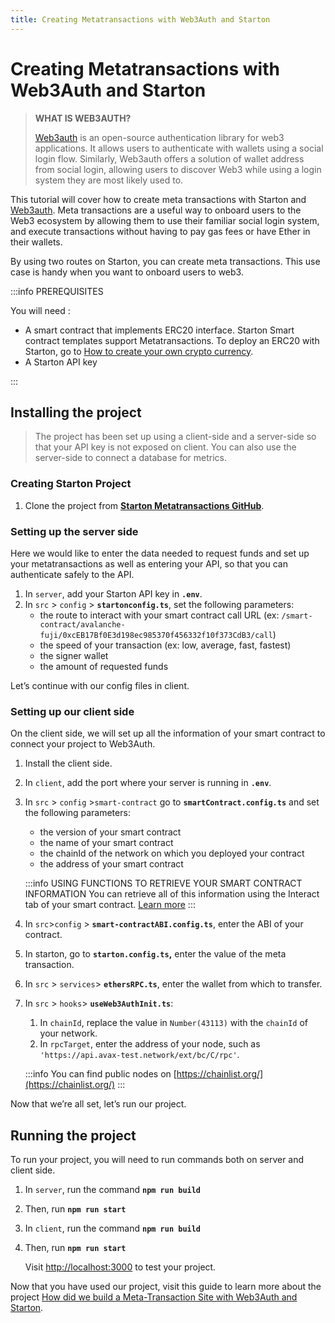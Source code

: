 ```yaml
---
title: Creating Metatransactions with Web3Auth and Starton
---
```


# Creating Metatransactions with Web3Auth and Starton

> **WHAT IS WEB3AUTH?**
>
> [Web3auth](https://web3auth.io/) is an open-source authentication library for web3 applications. It allows users to authenticate with wallets using a social login flow. Similarly, Web3auth offers a solution of wallet address from social login, allowing users to discover Web3 while using a login system they are most likely used to.

This tutorial will cover how to create meta transactions with Starton and [Web3auth](https://web3auth.io/). Meta transactions are a useful way to onboard users to the Web3 ecosystem by allowing them to use their familiar social login system, and execute transactions without having to pay gas fees or have Ether in their wallets.

By using two routes on Starton, you can create meta transactions. This use case is handy when you want to onboard users to web3.

:::info PREREQUISITES

You will need :

-   A smart contract that implements ERC20 interface.
    Starton Smart contract templates support Metatransactions. To deploy an ERC20 with Starton, go to [How to create your own crypto currency](/docs/tutorials/creating-token-ERC20-mintable).
-   A Starton API key

:::

## Installing the project

> The project has been set up using a client-side and a server-side so that your API key is not exposed on client. You can also use the server-side to connect a database for metrics.

### **Creating Starton Project**

1. Clone the project from **[Starton Metatransactions GitHub](https://github.com/starton-io/starton-web3auth-tuto)**.

### Setting up the server side

Here we would like to enter the data needed to request funds and set up your metatransactions as well as entering your API, so that you can authenticate safely to the API.

1. In `server`, add your Starton API key in **`.env`**.
2. In `src` > `config` > **`startonconfig.ts`**, set the following parameters:
    - the route to interact with your smart contract call URL (ex: `/smart-contract/avalanche-fuji/0xcEB17Bf0E3d198ec985370f456332f10f373CdB3/call`)
    - the speed of your transaction (ex: low, average, fast, fastest)
    - the signer wallet
    - the amount of requested funds

Let’s continue with our config files in client.

### Setting up our client side

On the client side, we will set up all the information of your smart contract to connect your project to Web3Auth.

1. Install the client side.
2. In `client`, add the port where your server is running in **`.env`**.
3. In `src` > `config` >`smart-contract` go to **`smartContract.config.ts`** and set the following parameters:

    - the version of your smart contract
    - the name of your smart contract
    - the chainId of the network on which you deployed your contract
    - the address of your smart contract

    :::info USING FUNCTIONS TO RETRIEVE YOUR SMART CONTRACT INFORMATION
    You can retrieve all of this information using the Interact tab of your smart contract. [Learn more](/docs/smart-contract/interacting-with-a-smart-contract)
    :::

4. In `src`>`config` > **`smart-contractABI.config.ts`**, enter the ABI of your contract.
5. In starton, go to **`starton.config.ts`,** enter the value of the meta transaction.
6. In `src` > `services`> **`ethersRPC.ts`**, enter the wallet from which to transfer.
7. In `src` > `hooks`> **`useWeb3AuthInit.ts`**:

    1. In `chainId`, replace the value in `Number(43113)` with the `chainId` of your network.
    2. In `rpcTarget`, enter the address of your node, such as `'https://api.avax-test.network/ext/bc/C/rpc'`.

    :::info
    You can find public nodes on [https://chainlist.org/](https://chainlist.org/)
    :::

Now that we’re all set, let’s run our project.

## Running the project

To run your project, you will need to run commands both on server and client side.

1. In `server`, run the command **`npm run build`**
2. Then, run **`npm run start`**
3. In `client`, run the command **`npm run build`**
4. Then, run **`npm run start`**

    Visit [http://localhost:3000](http://localhost:3000/) to test your project.

Now that you have used our project, visit this guide to learn more about the project [How did we build a Meta-Transaction Site with Web3Auth and Starton](/guides/web3auth).
